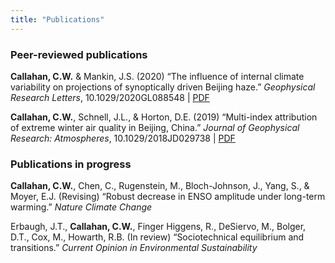 ```yaml
---
title: "Publications"
---
```


### Peer-reviewed publications

**Callahan, C.W.** & Mankin, J.S. (2020) “The influence of internal climate variability on projections of synoptically driven Beijing haze.” *Geophysical Research Letters*, 10.1029/2020GL088548 | <a href="ccallahan45.github.io/pdfs/Callahan-and-Mankin-GRL-2020.pdf" target="_blank">PDF</a>

**Callahan, C.W.**, Schnell, J.L., & Horton, D.E. (2019) “Multi-index attribution of extreme winter air quality in Beijing, China.” *Journal of Geophysical Research: Atmospheres*, 10.1029/2018JD029738 | <a href="ccallahan45.github.io/pdfs/Callahan-et-al-JGR-2019.pdf" target="_blank">PDF</a>

### Publications in progress

**Callahan, C.W.**, Chen, C., Rugenstein, M., Bloch-Johnson, J., Yang, S., & Moyer, E.J. (Revising) “Robust decrease in ENSO amplitude under long-term warming.” *Nature Climate Change*

Erbaugh, J.T., **Callahan, C.W.**, Finger Higgens, R., DeSiervo, M., Bolger, D.T., Cox, M., Howarth, R.B. (In review) “Sociotechnical equilibrium and transitions.” *Current Opinion in Environmental Sustainability*
